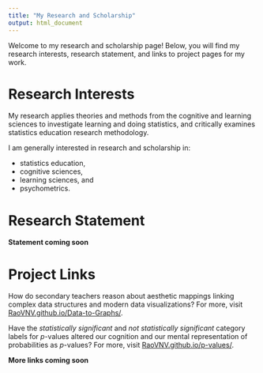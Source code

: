 ```yaml
---
title: "My Research and Scholarship"
output: html_document
---
```


Welcome to my research and scholarship page! Below, you will find my research interests, research statement, and links to project pages for my work. 

# Research Interests

My research applies theories and methods from the cognitive and learning sciences to investigate learning and doing statistics, and critically examines statistics education research methodology. 

I am generally interested in research and scholarship in: 

- statistics education,
- cognitive sciences,
- learning sciences, and
- psychometrics. 

# Research Statement

**Statement coming soon**

# Project Links

How do secondary teachers reason about aesthetic mappings linking complex data structures and modern data visualizations? For more, visit [RaoVNV.github.io/Data-to-Graphs/](/Data-to-Graphs/). 

Have the *statistically significant* and *not statistically significant* category labels for *p*-values altered our cognition and our mental representation of probabilities as *p*-values? For more, visit [RaoVNV.github.io/p-values/](/p-values/).

**More links coming soon**